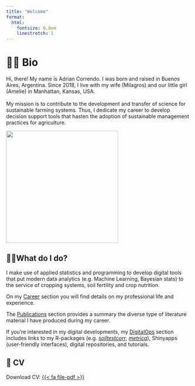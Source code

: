 ```yaml
---
title: "Welcome"
format:
  html:
    fontsize: 0.8em
    linestretch: 1
---
```


# 🙋🏻 Bio

::: {layout-ncol="2"}
| Hi, there! My name is Adrian Correndo. I was born and raised in Buenos Aires, Argentina. Since 2018, I live with my wife (Milagros) and our little girl (Amelie) in Manhattan, Kansas, USA.
| 
| My mission is to contribute to the development and transfer of science for sustainable farming systems. Thus, I dedicate my career to develop decision support tools that hasten the adoption of sustainable management practices for agriculture.
| 

![](images/2-02.jpg){fig-align="center" width="305"}
:::

## 👷🏻What do I do?

I make use of applied statistics and programming to develop digital tools that put modern data analytics (e.g. Machine Learning, Bayesian stats) to the service of cropping systems, soil fertility and crop nutrition.

On my [Career](https://adriancorrendo.github.io/02-career.html) section you will find details on my professional life and experience.

The [Publications](https://adriancorrendo.github.io/03-publications.html) section provides a summary the diverse type of literature material I have produced during my career.

If you're interested in my digital developments, my [DigitalOps](https://adriancorrendo.github.io/04-digitalops.html) section includes links to my R-packages (e.g. [*soiltestcorr*](https://adriancorrendo.github.io/soiltestcorr/), [*metrica*](https://adriancorrendo.github.io/metrica/)), Shinyapps (user-friendly interfaces), digital repositories, and tutorials.

## 📂 CV

Download CV: [{{< fa file-pdf >}}](assets/resources/CV_Correndo_AUG-28-2022.pdf)
